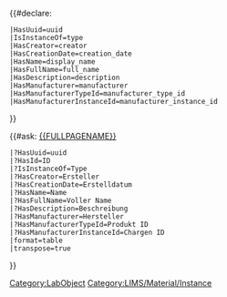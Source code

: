 <noinclude>
{{OslTemplate:Helper/Docu/FormTemplate}}
{{OslTemplate:LIMS/Common/Template |id_postfix=mi}}
</noinclude>
<includeonly>
{{OslTemplate:LIMS/Common |Material|Instance|name={{{display_name|}}}}}

{{#declare:
 |HasUuid=uuid
 |IsInstanceOf=type
 |HasCreator=creator
 |HasCreationDate=creation_date
 |HasName=display_name
 |HasFullName=full_name
 |HasDescription=description
 |HasManufacturer=manufacturer
 |HasManufacturerTypeId=manufacturer_type_id
 |HasManufacturerInstanceId=manufacturer_instance_id
}}

{{#ask: [[{{FULLPAGENAME}}]]
 |?HasUuid=uuid
 |?HasId=ID
 |?IsInstanceOf=Type
 |?HasCreator=Ersteller
 |?HasCreationDate=Erstelldatum
 |?HasName=Name
 |?HasFullName=Voller Name
 |?HasDescription=Beschreibung
 |?HasManufacturer=Hersteller
 |?HasManufacturerTypeId=Produkt ID
 |?HasManufacturerInstanceId=Chargen ID
 |format=table
 |transpose=true
}}


[[Category:LabObject]]
[[Category:LIMS/Material/Instance]]
</includeonly>